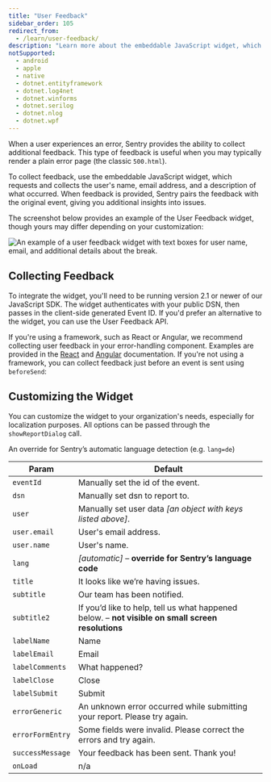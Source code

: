 ```yaml
---
title: "User Feedback"
sidebar_order: 105
redirect_from:
  - /learn/user-feedback/
description: "Learn more about the embeddable JavaScript widget, which requests and collects the user information when an event occurs. Sentry pairs the feedback with the original event, giving you additional insight into issues."
notSupported:
  - android
  - apple
  - native
  - dotnet.entityframework
  - dotnet.log4net
  - dotnet.winforms
  - dotnet.serilog
  - dotnet.nlog
  - dotnet.wpf
---
```


When a user experiences an error, Sentry provides the ability to collect additional feedback. This type of feedback is useful when you may typically render a plain error page (the classic `500.html`).

To collect feedback, use the embeddable JavaScript widget, which requests and collects the user's name, email address, and a description of what occurred. When feedback is provided, Sentry pairs the feedback with the original event, giving you additional insights into issues.

The screenshot below provides an example of the User Feedback widget, though yours may differ depending on your customization:

![An example of a user feedback widget with text boxes for user name, email, and additional details about the break.](user_feedback_widget.png)

## Collecting Feedback

To integrate the widget, you'll need to be running version 2.1 or newer of our JavaScript SDK. The widget authenticates with your public DSN, then passes in the client-side generated Event ID. If you'd prefer an alternative to the widget, you can use the User Feedback API.

If you're using a framework, such as React or Angular, we recommend collecting user feedback in your error-handling component. Examples are provided in the [React](/platforms/javascript/react/components/errorboundary/) and [Angular](/platforms/javascript/angular/) documentation. If you're not using a framework, you can collect feedback just before an event is sent using `beforeSend`:

<PlatformContent includePath="user-feedback-example" />

## Customizing the Widget

You can customize the widget to your organization's needs, especially for localization purposes. All options can be passed through the `showReportDialog` call.

An override for Sentry’s automatic language detection (e.g. `lang=de`)

| Param            | Default                                                                                           |
| ---------------- | ------------------------------------------------------------------------------------------------- |
| `eventId`        | Manually set the id of the event.                                                                 |
| `dsn`            | Manually set dsn to report to.                                                                    |
| `user`           | Manually set user data _[an object with keys listed above]_.                                      |
| `user.email`     | User's email address.                                                                             |
| `user.name`      | User's name.                                                                                      |
| `lang`           | _[automatic]_ – **override for Sentry’s language code**                                           |
| `title`          | It looks like we’re having issues.                                                                |
| `subtitle`       | Our team has been notified.                                                                       |
| `subtitle2`      | If you’d like to help, tell us what happened below. – **not visible on small screen resolutions** |
| `labelName`      | Name                                                                                              |
| `labelEmail`     | Email                                                                                             |
| `labelComments`  | What happened?                                                                                    |
| `labelClose`     | Close                                                                                             |
| `labelSubmit`    | Submit                                                                                            |
| `errorGeneric`   | An unknown error occurred while submitting your report. Please try again.                         |
| `errorFormEntry` | Some fields were invalid. Please correct the errors and try again.                                |
| `successMessage` | Your feedback has been sent. Thank you!                                                           |
| `onLoad`         | n/a                                                                                               |
